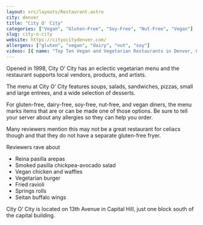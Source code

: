```yaml
---
layout: src/layouts/Restaurant.astro
city: denver
title: "City O' City"
categories: ["Vegan", "Gluten-Free", "Soy-Free", "Nut-Free", "Vegan"]
slug: city-o-city
website: https://cityocitydenver.com/
allergens: ["gluten", "vegan", "dairy", "nut", "soy"]
videos: [{ name: "Top Ten Vegan and Vegetarian Restaurants in Denver, Colorado", url: "https://www.youtube.com/watch?v=HobDYv0mynY" }]
---
```


Opened in 1998, City O’ City has an eclectic vegetarian menu and the restaurant supports local vendors, products, and artists. 

The menu at City O’ City features soups, salads, sandwiches, pizzas, small and large entrees, and a wide selection of desserts.

For gluten-free, dairy-free, soy-free, nut-free, and vegan diners, the menu marks items that are or can be made one of those options. Be sure to tell your server about any allergies so they can help you order.

Many reviewers mention this may not be a great restaurant for celiacs though and that they do not have a separate gluten-free fryer. 

Reviewers rave about
* Reina pasilla arepas
* Smoked pasilla chickpea-avocado salad
* Vegan chicken and waffles
* Vegetarian burger
* Fried ravioli
* Springs rolls
* Seitan buffalo wings

City O’ City is located on 13th Avenue in Capital Hill, just one block south of the capital building.
